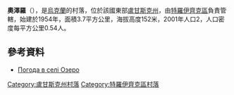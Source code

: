 {{coord|49|55|55|N|38|34|42|E|scale:100000|display=title}}

'''奧澤羅'''（{{lang-uk|Озеро}}），是[[烏克蘭|烏克蘭]]的村落，位於該國東部[[盧甘斯克州|盧甘斯克州]]，由[[特羅伊齊克區|特羅伊齊克區]]負責管轄，始建於1954年，面積3.7平方公里，海拔高度152米，2001年人口2，人口密度每平方公里0.54人。

==參考資料==
* [http://weather.in.ua/ua/lyganskaja/18560 Погода в селі Озеро] {{Wayback|url=http://weather.in.ua/ua/lyganskaja/18560 |date=20111220003038 }}

{{DEFAULTSORT:Озеро}}
[[Category:盧甘斯克州村落|Category:盧甘斯克州村落]]
[[Category:特羅伊齊克區村落|Category:特羅伊齊克區村落]]


{{Luhansk-geo-stub}}